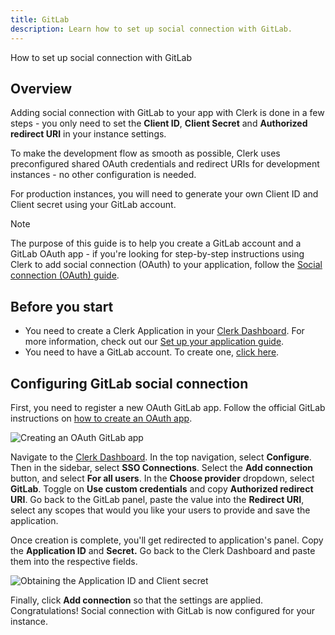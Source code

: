```yaml
---
title: GitLab
description: Learn how to set up social connection with GitLab.
---
```


How to set up social connection with GitLab

## Overview

Adding social connection with GitLab to your app with Clerk is done in a few steps - you only need to set the **Client ID**, **Client Secret** and **Authorized redirect URI** in your instance settings.

To make the development flow as smooth as possible, Clerk uses  preconfigured shared OAuth credentials and redirect URIs for development instances - no other configuration is needed.

For production instances, you will need to generate your own Client ID and Client secret using your GitLab account.

> [!NOTE]
> The purpose of this guide is to help you create a GitLab account and a  GitLab OAuth app - if you're looking for step-by-step instructions using Clerk to add social connection (OAuth) to your application, follow the [Social connection (OAuth) guide](/docs/authentication/social-connections/oauth).

## Before you start

- You need to create a Clerk Application in your [Clerk Dashboard](https://dashboard.clerk.com/). For more information, check out our [Set up your application guide](/docs/quickstarts/setup-clerk).
- You need to have a GitLab account. To create one, [click here](https://gitlab.com/users/sign_up).

## Configuring GitLab social connection

First, you need to register a new OAuth GitLab app. Follow the official GitLab instructions on [how to create an OAuth app](https://docs.gitlab.com/ee/integration/oauth_provider.html#user-owned-applications).

![Creating an OAuth GitLab app](/docs/images/authentication-providers/gitlab/7e67b1cb88c1df509cac722d6a6b2d7c624686f8-1919x840.png)

Navigate to the [Clerk Dashboard](https://dashboard.clerk.com/last-active?path=user-authentication/sso-connections). In the top navigation, select **Configure**. Then in the sidebar, select **SSO Connections**. Select the **Add connection** button, and select **For all users**. In the **Choose provider** dropdown, select **GitLab**. Toggle on **Use custom credentials** and copy **Authorized redirect URI**. Go back to the GitLab panel, paste the value into the **Redirect URI**, select any scopes that would you like your users to provide and save the application.

Once creation is complete, you'll get redirected to application's panel. Copy the **Application ID** and **Secret.** Go back to the Clerk Dashboard and paste them into the respective fields.

![Obtaining the Application ID and Client secret](/docs/images/authentication-providers/gitlab/63d7ad6409b75e250377b4d1e9b792dbcecadae1-1920x841.png)

Finally, click **Add connection** so that the settings are applied. Congratulations! Social connection with GitLab is now configured for your instance.
